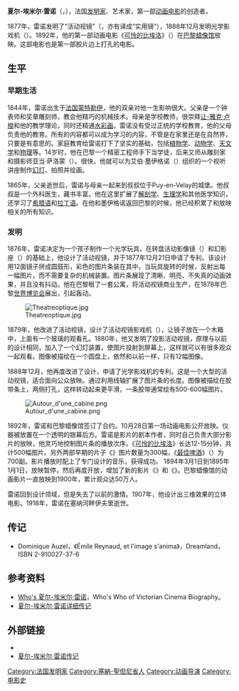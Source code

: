 {{Infobox Biography
| subject_name   = 夏尔-埃米尔·雷诺 
| image_name     = Reynaud.jpg
| image_size     = 140px
| image_caption  = 大约拍于1850年
| date_of_birth  = 1844年12月8日
| place_of_birth = [[法国|法国]][[蒙特勒伊_(塞纳-圣但尼省)|蒙特勒伊]]
| date_of_death  = 1918年1月9日
| place_of_death = [[法国|法国]][[塞纳河畔伊夫里|塞纳河畔伊夫里]]
| occupation     = [[发明家|发明家]]<br />[[艺术家|艺术家]]
}}

'''夏尔-埃米尔·雷诺'''（{{lang|fr|Charles-Émile Reynaud}}，{{bd|1844年|12月8日|1918年|1月9日|catIdx=R}}），法国[[发明家|发明家]]、艺术家，第一部[[动画电影|动画电影]]的创造者。

1877年，雷诺发明了“活动视镜”（{{lang|en|Praxinoscope}}，亦有译成“实用镜”），1888年12月发明光学影戏机（{{lang|fr|Théâtre Optique}}）。1892年，他的第一部动画电影《[[可怜的比埃洛|可怜的比埃洛]]》（{{lang|fr|Pauvre Pierrot}}）在[[巴黎蜡像馆|巴黎蜡像馆]]放映。这部电影也是第一部胶片边上打孔的电影。

== 生平 ==
=== 早期生活 ===
1844年，雷诺出生于[[法国|法国]][[蒙特勒伊_(塞纳-圣但尼省)|蒙特勒伊]]，他的双亲对他一生影响很大。父亲是一个钟表师和奖章雕刻师，教会他精巧的机械技术。母亲是学校教师，很崇拜[[让-雅克·卢梭|让-雅克·卢梭]]和他的教学理论，同时还精通[[水彩画|水彩画]]。雷诺没有受过正统的学校教育，他的父母负责他的教育。所有的内容都可以成为学习的内容，不管是在家里还是在自然界，只要是有意思的。家庭教育给雷诺打下了坚实的基础，包括[[植物学|植物学]]、[[动物学|动物学]]、[[天文学|天文学]]和[[物理|物理]]等。14岁时，他在巴黎一个精密工程师手下当学徒，后来又师从雕刻家和摄影师亚当·萨洛蒙（{{lang|en|Adam Salomon}}）。很快，他就可以为艾伯·墨伊格诺（{{lang|en|Abbe Moigno}}）组织的一个视听讲座制作[[幻灯|幻灯]]、拍照并绘画。

1865年，父亲逝世后，雷诺与母亲一起来到叔叔位于Puy-en-Velay的城堡。他叔叔是一个外科医生，藏书丰富。他在这里扩展了[[解剖学|解剖学]]、[[生理学|生理学]]和其他医学知识，还学习了[[希腊语|希腊语]]和[[拉丁语|拉丁语]]。在他和墨伊格诺返回巴黎的时候，他已经积累了和放映相关的所有知识。

=== 发明 ===
1876年，雷诺决定为一个孩子制作一个光学玩具，在转盘活动影像镜（{{lang|en|Phenakistiscope}}）和幻影座（{{lang|en|Zoetrope}}）的基础上，他设计了活动视镜，并于1877年12月21日申请了专利。该设计用12面镜子拼成圆鼓形，彩色的图片条装在其中，当玩具旋转的时候，反射出每一幅图片，而不需要复杂的机械装置。图片条展现了清晰、明亮、不失真的动画效果，并且没有抖动。他在巴黎租了一套公寓，将活动视镜商业生产，在1878年巴黎[[世界博览会|世界博览会]]展出，引起轰动。

[[File:Theatreoptique.jpg|thumb]]

1879年，他改进了活动视镜，设计了活动视镜影戏机（{{lang|fr|Praxinoscope Théâtre}}），让镜子放在一个木箱中，上面有一个玻璃的观看孔。1880年，他又发明了投影活动视镜，原理与以前的设计相同，加入了一个幻灯装置，使图片投射到屏幕上，这样就可以有很多观众一起观看。图像被描绘在一个圆盘上，依然和以前一样，只有12幅图像。

1888年12月，他再度改进了设计，申请了光学影戏机的专利。这是一个大型的活动视镜，适合面向公众放映。通过利用线轴扩展了图片条的长度。图像被描绘在胶带条上，两侧打孔，这样转动起来更平滑。一条胶带通常绘有500-600幅图片。

[[File:Autour_d'une_cabine.png|right]]

1892年，雷诺和巴黎蜡像馆签订了合约。10月28日第一场动画电影公开放映。仪器被放置在一个透明的银幕后方。雷诺是影片的剧本作者，同时自己负责大部分影片的放映，他灵巧地控制图片条的播放次序。《[[可怜的比埃洛|可怜的比埃洛]]》长达12-15分钟，共计500幅图片。另外两部早期的片子《{{lang|fr|Clown et ses chiens}}》图片数量为300幅，《[[最佳啤酒|最佳啤酒]]》（{{lang|fr|Un bon bock}}）为700副。影片播放时配上了专门设计的音乐，获得成功。 1894年3月1日到1895年1月1日，放映暂停，然后再度开放，增加了新的影片《{{lang|fr|Un Reve au coin de feu}}》和《{{lang|fr|Autour d'une cabine}}》。巴黎蜡像馆的动画影片一直放映到1900年，累计观众达50万人。

雷诺回到设计领域，但是失去了以前的激情。1907年，他设计出三维效果的立体电影。1918年，雷诺在塞纳河畔伊夫里逝世。

== 传记 ==
*Dominique Auzel，《Émile Reynaud, et l'image s'anima》，Dreamland，ISBN 2-910027-37-6

== 参考资料 ==
* [http://www.victorian-cinema.net/reynaud.htm Who's 夏尔-埃米尔·雷诺]{{Wayback|url=http://www.victorian-cinema.net/reynaud.htm |date=20070311021606 }}，Who's Who of Victorian Cinema Biography。
* [http://www.lips.org/bio_Reynaud_GB.asp 夏尔-埃米尔·雷诺详细传记] {{Wayback|url=http://www.lips.org/bio_Reynaud_GB.asp |date=20100101072924 }}

== 外部链接 ==
{{Commonscat|Charles-Émile Reynaud|夏尔-埃米尔·雷诺}}
* {{imdb name|id=0721526|name=夏尔-埃米尔·雷诺}}
* [https://web.archive.org/web/20031101235121/http://www.acmi.net.au/AIC/REYNAUD_BIO.html 夏尔-埃米尔·雷诺传记]

{{Authority control}}
{{DEFAULTSORT:A埃}}
[[Category:法国发明家|Category:法国发明家]]
[[Category:塞納-聖但尼省人|Category:塞納-聖但尼省人]]
[[Category:动画导演|Category:动画导演]]
[[Category:电影史|Category:电影史]]